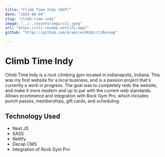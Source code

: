 ```yaml
---
title: "Climb Time Indy (WIP)"
date: "2024-08-04"
slug: "climb-time-indy"
image: "../../assets/imgs/cti.jpeg"
url: "https://cti-revamp.netlify.app/"
github: "https://github.com/mramirez0610/ctiRevamp"  

---
```


# Climb Time Indy

Climb Time Indy is a rock climbing gym located in Indianapolis, Indiana. This was my first website for a local business, and is a passion project that's currently a work in progress. The goal was to completely redo the website, and make it more modern and up to par with the current web standards. Allows ecommerce and integration with Rock Gym Pro, which includes punch passes, memberships, gift cards, and scheduling.

## Technology Used

- Next.JS
- SASS
- Netlify
- Decap CMS
- Integration of Rock Gym Pro
